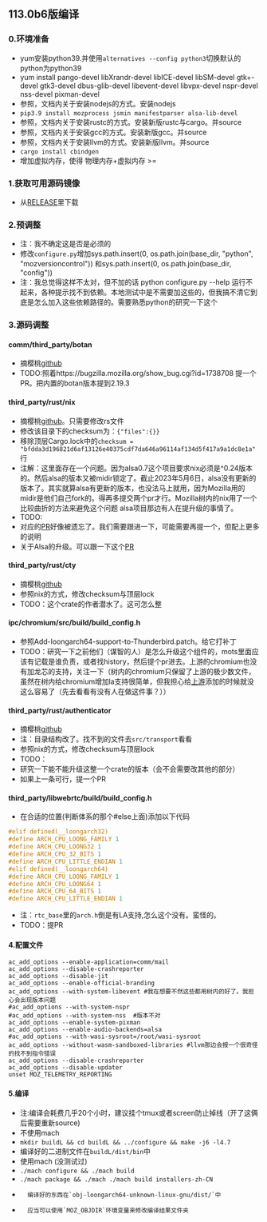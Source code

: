 113.0b6版编译
-----
### 0.环境准备
*   yum安装python39.并使用`alternatives --config python3`切换默认的python为python39
*   yum install pango-devel libXrandr-devel libICE-devel  libSM-devel gtk+-devel gtk3-devel dbus-glib-devel libevent-devel libvpx-devel nspr-devel nss-devel pixman-devel
*   参照，文档内关于安装nodejs的方式。安装nodejs
*   `pip3.9 install mozprocess jsmin manifestparser alsa-lib-devel`
*   参照，文档内关于安装rustc的方式。安装新版rustc与cargo。并source
*   参照，文档内关于安装gcc的方式。安装新版gcc。并source
*   参照，文档内关于安装llvm的方式。安装新版llvm。并source
*   `cargo install cbindgen`
*   增加虚拟内存，使得 物理内存+虚拟内存 >=

### 1.获取可用源码镜像
*   从[RELEASE](https://archive.mozilla.org/pub/thunderbird/releases/)里下载

### 2.预调整
*   注：我不确定这是否是必须的
*   修改`configure.py`增加sys.path.insert(0, os.path.join(base_dir, "python", "mozversioncontrol")) 和sys.path.insert(0, os.path.join(base_dir, "config"))  
*   注：我总觉得这样不太对，但不加的话 python configure.py --help 运行不起来，各种提示找不到依赖。本地测试中是不需要加这些的，但我搞不清它到底是怎么加入这些依赖路径的。需要熟悉python的研究一下这个

### 3.源码调整

#### comm/third_party/botan
*   摘樱桃[github](https://github.com/randombit/botan/commit/7bc8a874f613630d20a90d742cffef1466ba1147)
*   TODO:照着https://bugzilla.mozilla.org/show_bug.cgi?id=1738708 提一个PR。把内置的botan版本提到2.19.3

#### third_party/rust/nix
*   摘樱桃[github](https://github.com/nix-rust/nix/pull/2023/files)。只需要修改rs文件
*   修改该目录下的checksum为：`{"files":{}}`
*   移除顶层Cargo.lock中的`checksum = "bfdda3d196821d6af13126e40375cdf7da646a96114af134d5f417a9a1dc8e1a"` 行
*   注解：这里面存在一个问题。因为alsa0.7这个项目要求nix必须是^0.24版本的。然后alsa的版本又被midir锁定了。截止2023年5月6日，alsa没有更新的版本了。其实就算alsa有更新的版本，也没法马上就用，因为Mozilla用的midir是他们自己fork的。得再多提交两个pr才行。Mozilla树内的nix用了一个比较曲折的方法来避免这个问题 alsa项目那边有人在提升级的事情了。
*   TODO:
  *   对应的[PR](https://github.com/nix-rust/nix/pull/2023)好像被遗忘了。我们需要跟进一下，可能需要再提一个，但配上更多的说明
  *   关于Alsa的升级。可以跟一下这个[PR](https://github.com/diwic/alsa-rs/pull/99)

#### third_party/rust/cty
*   摘樱桃[github](https://github.com/japaric/cty/pull/23/files)
*   参照nix的方式，修改checksum与顶层lock
*   TODO：这个crate的作者潜水了。这可怎么整

#### ipc/chromium/src/build/build_config.h
*   参照Add-loongarch64-support-to-Thunderbird.patch。给它打补丁
*   TODO：研究一下之前他们（谋智的人）是怎么升级这个组件的，mots里面应该有记载是谁负责，或者找history，然后提个pr进去。上游的chromium也没有加龙芯的支持，关注一下（树内的chromium只保留了上游的极少数文件，虽然在树内给chromium增加la支持很简单，但我担心给[上游](https://source.chromium.org/chromium/chromium/+/trunk:build/build_config.h)添加的时候就没这么容易了（先去看看有没有人在做这件事？））

#### third_party/rust/authenticator
*   摘樱桃[github](https://github.com/mozilla/authenticator-rs/pull/207/files)
*   注：目录结构改了。找不到的文件去`src/transport`看看
*   参照nix的方式，修改checksum与顶层lock
*   TODO：
  *   研究一下能不能升级这整一个crate的版本（会不会需要改其他的部分）
  *   如果上一条可行，提一个PR

#### third_party/libwebrtc/build/build_config.h
*   在合适的位置(判断体系的那个#else上面)添加以下代码
```c
#elif defined(__loongarch32)
#define ARCH_CPU_LOONG_FAMILY 1
#define ARCH_CPU_LOONG32 1
#define ARCH_CPU_32_BITS 1
#define ARCH_CPU_LITTLE_ENDIAN 1
#elif defined(__loongarch64)
#define ARCH_CPU_LOONG_FAMILY 1
#define ARCH_CPU_LOONG64 1
#define ARCH_CPU_64_BITS 1
#define ARCH_CPU_LITTLE_ENDIAN 1
```
*   注：`rtc_base`里的`arch.h`倒是有LA支持,怎么这个没有。蛮怪的。
*   TODO：提PR

#### 4.配置文件
```
ac_add_options --enable-application=comm/mail
ac_add_options --disable-crashreporter
ac_add_options --disable-jit
ac_add_options --enable-official-branding
ac_add_options --with-system-libevent #我在想要不然这些都用树内的好了。我担心会出现版本问题
#ac_add_options --with-system-nspr
#ac_add_options --with-system-nss  #版本不对
ac_add_options --enable-system-pixman
ac_add_options --enable-audio-backends=alsa
#ac_add_options --with-wasi-sysroot=/root/wasi-sysroot
ac_add_options --without-wasm-sandboxed-libraries #llvm那边会报一个很奇怪的找不到指令错误
ac_add_options --disable-crashreporter
ac_add_options --disable-updater
unset MOZ_TELEMETRY_REPORTING
```

#### 5.编译
*   注:编译会耗费几乎20个小时，建议挂个tmux或者screen防止掉线（开了这俩后需要重新source)
*   不使用mach
  *   `mkdir buildL && cd buildL && ../configure && make -j6 -l4.7`
  *   编译好的二进制文件在`buildL/dist/bin`中
*   使用mach (没测试过)
  *   `./mach configure && ./mach build` 
  *   `./mach package && ./mach ./mach build installers-zh-CN`
*       编译好的东西在`obj-loongarch64-unknown-linux-gnu/dist/`中
*       应当可以使用`MOZ_OBJDIR`环境变量来修改编译结果文件夹
